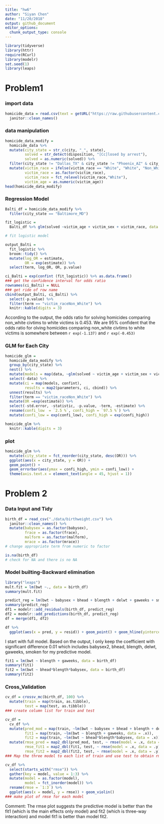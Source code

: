 ```yaml
---
title: "hw6"
author: "Siyan Chen"
date: "11/20/2018"
output: github_document
editor_options: 
  chunk_output_type: console
---
```


```r
library(tidyverse)
library(httr)
require(RCurl)
library(modelr)
set.seed(1)
library(leaps)
```

# Problem1

### import data

```r
homicide_data = read.csv(text = getURL("https://raw.githubusercontent.com/washingtonpost/data-homicides/master/homicide-data.csv")) %>% 
  janitor::clean_names()
```

### data manipulation

```r
homicide_data_modify = 
  homicide_data %>%
  mutate(city_state = str_c(city, "_", state),
         solved = str_detect(disposition, "[Cc]losed by arrest"),
         solved = as.numeric(solved)) %>% 
  filter(city_state != "Dallas_TX" & city_state != "Phoenix_AZ" & city_state != "Kansas City_MO" & city_state != "Tulsa_AL") %>% 
  mutate(victim_race = ifelse(victim_race == "White", "White", "Non_White"),
         victim_race = as.factor(victim_race),
         victim_race = fct_relevel(victim_race,"White"),
         victim_age = as.numeric(victim_age))
head(homicide_data_modify)
```

### Regression Model

```r
Balti_df = homicide_data_modify %>% 
  filter(city_state == "Baltimore_MD") 

fit_logistic = 
  Balti_df %>% glm(solved ~victim_age + victim_sex + victim_race, data = ., family = binomial(logit))

# fit logistic model

output_Balti = 
  fit_logistic %>% 
  broom::tidy() %>% 
  mutate(log_OR = estimate,
         OR = exp(estimate)) %>% 
  select(term, log_OR, OR, p.value)

ci_Balti = exp(confint (fit_logistic)) %>% as.data.frame()
### get the confidence interval for odds ratio
rownames(ci_Balti) = NULL
### get ride of row name
cbind(output_Balti, ci_Balti) %>% 
  select(-p.value) %>% 
  filter(term == "victim_raceNon_White") %>% 
  knitr::kable(digits = 3)
```

According to the output, the odds ratio for solving homicides comparing non_white civtims to white victims is 0.453. We are 95% confident that the odds ratio for olving homicides comparing non_white civtims to white victims is somewhere between `r exp(-1.137)` and `r exp(-0.453)`


### GLM for Each City

```r
homicide_glm =
  homicide_data_modify %>% 
  group_by(city_state) %>% 
  nest() %>% 
  mutate(models = map(data, ~glm(solved ~ victim_age + victim_sex + victim_race, data = .x, family = binomial())), parameters = map(models, broom::tidy)) %>% 
  select(-data) %>% 
  mutate(ci = map(models, confint),
         results = map2(parameters, ci, cbind)) %>% 
  unnest(results) %>% 
  filter(term == "victim_raceNon_White") %>% 
  mutate(OR =exp(estimate)) %>% 
  select(-std.error, -statistic, -p.value, -term, -estimate) %>% 
  rename(confi_low  = `2.5 %`, confi_high = `97.5 %`) %>% 
  mutate(confi_low = exp(confi_low), confi_high = exp(confi_high))

homicide_glm %>% 
  knitr::kable(digits = 3)
```

### plot

```r
homicide_glm %>% 
  mutate(city_state = fct_reorder(city_state, desc(OR))) %>% 
  ggplot(aes(x = city_state, y = OR)) + 
  geom_point() + 
  geom_errorbar(aes(ymax = confi_high, ymin = confi_low)) +
  theme(axis.text.x = element_text(angle = 45, hjust = 1))
```

# Problem 2

### Data Input and Tidy

```r
birth_df = read_csv("./data/birthweight.csv") %>% 
  janitor::clean_names() %>% 
  mutate(babysex = as.factor(babysex),
         frace = as.factor(frace),
         malform = as.factor(malform),
         mrace = as.factor(mrace))
# change appropriate term from numeric to factor

is.na(birth_df)
# check for NA and there is no NA
```

### Model builting-Backward elimination

```r
library("leaps")
mult.fit = lm(bwt ~., data = birth_df)
summary(mult.fit)

predict_reg = lm(bwt ~ babysex + bhead + blength + delwt + gaweeks + smoken, data = birth_df)
summary(predict_reg)
df1 = modelr::add_residuals(birth_df, predict_reg)
df2 = modelr::add_predictions(birth_df, predict_reg)
df = merge(df1, df2)

df %>%
  ggplot(aes(x = pred, y = resid)) + geom_point() + geom_hline(yintercept = 0, color = "red")
```


I start with full model. Based on the output, I only keep the coefficient with significant difference 0.01 which includes babysex2, bhead, blength, delwt, gaweeks, smoken for my predictive model. 

```r
fit1 = lm(bwt ~ blength + gaweeks, data = birth_df)
summary(fit1)
fit2 = lm(bwt ~ bhead*blength*babysex, data = birth_df)
summary(fit2)
```
### Cross_Validation 

```r
cv_df = crossv_mc(birth_df, 100) %>% 
  mutate(train = map(train, as.tibble),
         test = map(test, as.tibble))
### create column list for train and test

cv_df =
  cv_df %>% 
  mutate(pred_mod = map(train, ~lm(bwt ~ babysex + bhead + blength + delwt + gaweeks + smoken, data = .x)),
         fit1 = map(train, ~lm(bwt ~ blength + gaweeks, data = .x)),
         fit2 = map(train, ~lm(bwt ~ bhead*blength*babysex, data = .x))) %>% 
  mutate(rmse_pred = map2_dbl(pred_mod, test, ~ rmse(model = .x, data = .y)),
         rmse_fit1 = map2_dbl(fit1, test, ~ rmse(model = .x, data = .y)),
         rmse_fit2 = map2_dbl(fit2, test, ~ rmse(model = .x, data = .y)))
### Map the three model to each list of train and use test to obtain rmse

cv_df %>% 
  select(starts_with("rmse")) %>% 
  gather(key = model, value = 1:3) %>% 
  mutate(model = as.factor(model),
         model = fct_inorder(model)) %>%
  rename(rmse = `1:3`) %>% 
  ggplot(aes(x = model, y = rmse)) + geom_violin()
### make plot of rmse for each model
```

Comment: The rmse plot suggests the predictive model is better than the fit1 (which is the main effects only model) and fit2 (which is three-way interaction) and model fit1 is better than model fit2.
